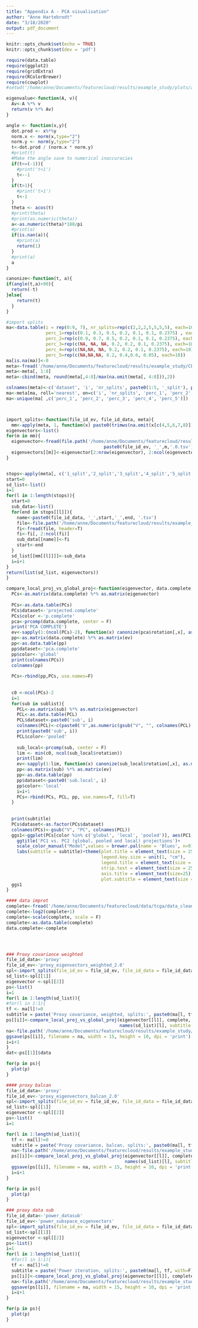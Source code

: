 ```yaml
---
title: "Appendix A - PCA visualisation"
author: "Anne Hartebrodt"
date: "3/18/2020"
output: pdf_document
---
```


```r
knitr::opts_chunk$set(echo = TRUE)
knitr::opts_chunk$set(dev = 'pdf')
```

```r
require(data.table)
require(ggplot2)
require(gridExtra)
require(RColorBrewer)
require(cowplot)
#setwd('/home/anne/Documents/featurecloud/results/example_study/plots/all.pdf')

eigenvalue<-function(A, v){
  Av<-A %*% v
  return(v %*% Av)
}

angle <- function(x,y){
  dot.prod <- x%*%y 
  norm.x <- norm(x,type="2")
  norm.y <- norm(y,type="2")
  t<-dot.prod / (norm.x * norm.y)
  #print(t)
  #Make the angle save to numerical inaccuracies
  if(t<=(-1)){
    #print('t<1')
    t<--1
  }
  if(t>1){
    #print('t>1')
    t<-1
  }
  theta <- acos(t)
  #print(theta)
  #print(as.numeric(theta))
  a<-as.numeric(theta)*180/pi
  #print(a)
  if(is.nan(a)){
    #print(a)
    return(1)
  }
  #print(a)
  a
}

canonize<-function(t, a){
if(angle(t,a)>90){
  return(-t)
}else{
    return(t)
  }
}

#import splits
ma<-data.table(i = rep(0:9, 7), nr_splits=rep(c(2,2,2,5,5,5,5), each=10),
               perc_1=rep(c(0.1, 0.3, 0.5, 0.2, 0.1, 0.1, 0.2375) , each=10),
               perc_2=rep(c(0.9, 0.7, 0.5, 0.2, 0.1, 0.1, 0.2375), each=10), 
               perc_3=rep(c(NA, NA, NA, 0.2, 0.2, 0.1, 0.2375), each=10),
               perc_4=rep(c(NA,NA, NA, 0.2, 0.2, 0.1, 0.2375), each=10),
               perc_5=rep(c(NA,NA,NA, 0.2, 0.4,0.6, 0.05), each=10))
ma[is.na(ma)]<-0
meta<-fread('/home/anne/Documents/featurecloud/results/example_study/CPTAC-2/0.5/meta_splits.tsv', fill = T)
meta<-meta[, 1:8]
meta<-cbind(meta, round(meta[,4:8]/max(na.omit(meta[, 4:8])),2))

colnames(meta)<-c('dataset', 'i', 'nr_splits', paste0(1:5, '_split'), paste0('perc_', 1:5))
ma<-meta[ma, roll='nearest', on=c('i', 'nr_splits', 'perc_1', 'perc_2', 'perc_3', 'perc_4', 'perc_5')]
ma<-unique(ma[ ,c('perc_1', 'perc_2', 'perc_3', 'perc_4', 'perc_5')])



import_splits<-function(file_id_ev, file_id_data, meta){
  mm<-apply(meta, 1, function(x) paste0(trimws(na.omit(x[c(4,5,6,7,8)])), collapse = '.0_'))
eigenvectors<-list()
for(m in mm){
  eigenvector<-fread(file.path('/home/anne/Documents/featurecloud/results/example_study/CPTAC-2/0.5',
                                     paste0(file_id_ev, '_',m,'.0.tsv')))
  eigenvectors[[m]]<-eigenvector[2:nrow(eigenvector), 2:ncol(eigenvector)]
}


stops<-apply(meta[, c('1_split','2_split','3_split','4_split','5_split')], 1, function(x) as.integer(x[!is.na(x)]))
start=0
sd_list<-list()
i=1
for(l in 1:length(stops)){
  start=0
  sub_data<-list()
  for(end in stops[[l]]){
    name<-paste0(file_id_data, '_',start,'_',end, '.tsv')
    file<-file.path('/home/anne/Documents/featurecloud/results/example_study/CPTAC-2/0.5/', name)
    fi<-fread(file, header=T)
    fi<-fi[, 2:ncol(fi)]
    sub_data[[name]]<-fi
    start<-end
  }
  sd_list[[mm[[l]]]]<-sub_data
  i=i+1
}
return(list(sd_list, eigenvectors))
}

compare_local_proj_vs_global_proj<-function(eigenvector, data.complete, clu, sublist, das, subtitle){
  PCs<-as.matrix(data.complete) %*% as.matrix(eigenvector)
  
  PCs<-as.data.table(PCs)
  PCs$dataset<-'projected.complete'
  PCs$color <-'p.complete'
  pca<-prcomp(data.complete, center = F)
  print('PCA COMPLETE')
  ev<-sapply(1:(ncol(PCs)-2), function(x) canonize(pca$rotation[,x], as.matrix(eigenvector)[,x]))
  pp<-as.matrix(data.complete) %*% as.matrix(ev)
  pp<-as.data.table(pp)
  pp$dataset<-'pca.complete'
  pp$color<-'global'
  print(colnames(PCs))
  colnames(pp)
  
  PCs<-rbind(pp,PCs, use.names=F)
  
  
  c0 <-ncol(PCs)-2
  i=1
  for(sub in sublist){
    PCL<-as.matrix(sub) %*% as.matrix(eigenvector)
    PCL<-as.data.table(PCL)
    PCL$dataset<-paste0('sub', i)
    colnames(PCL)<-c(paste0('V',as.numeric(gsub("V", "", colnames(PCL)[1:(ncol(PCL)-1)]))-1), 'dataset')
    print(paste0('sub', i))
    PCL$color<-'pooled'
    
    sub_local<-prcomp(sub, center = F)
    lim <- min(c0, ncol(sub_local$rotation))
    print(lim)
    ev<-sapply(1:lim, function(x) canonize(sub_local$rotation[,x], as.matrix(eigenvector)[,x]))
    pp<-as.matrix(sub) %*% as.matrix(ev)
    pp<-as.data.table(pp)
    pp$dataset<-paste0('sub.local', i)
    pp$color<-'local'
    i=i+1
    PCs<-rbind(PCs, PCL, pp, use.names=T, fill=T)
  }
  
 
  print(subtitle)
  PCs$dataset<-as.factor(PCs$dataset)
  colnames(PCs)<-gsub("V", "PC", colnames(PCL))
  ggs1<-ggplot(PCs[color %in% c('global', 'local', 'pooled')], aes(PC1,PC2,colour=as.factor(color)))+geom_point()+
    ggtitle('PC1 vs. PC2 (global, pooled and local) projections')+
    scale_color_manual("Model",values = brewer.pal(name = 'Blues', n=9)[c(9,6,4)])+
    labs(subtitle = subtitle)+theme(plot.title = element_text(size = 25, hjust = 0.5), 
                                    legend.key.size = unit(1, "cm"),
                                    legend.title = element_text(size = 20),
                                    strip.text = element_text(size = 25), axis.text = element_text(size=20),
                                    axis.title = element_text(size=25),
                                    plot.subtitle = element_text(size = 12, hjust = 0.5))
  ggs1
}

#### data improt
complete<-fread('/home/anne/Documents/featurecloud/data/tcga/data_clean/CPTAC-2/coding_only.tsv')
complete<-log2(complete+1)
complete<-scale(complete, scale = F)
complete<-as.data.table(complete)
data.complete<-complete




### Proxy covariance weighted
file_id_data<-'proxy'
file_id_ev<-'proxy_eigenvectors_weighted_2.0'
spl<-import_splits(file_id_ev = file_id_ev, file_id_data = file_id_data, meta)
sd_list<-spl[[1]]
eigenvector <-spl[[2]]
ps<-list()
i=1
for(l in 1:length(sd_list)){
#for(l in 1:1){
tf <- ma[l]!=0
subtitle = paste('Proxy covariance, weighted, splits:', paste0(ma[l, tf, with=F], collapse = ' '))
ps[[i]]<-compare_local_proj_vs_global_proj(eigenvector[[l]], complete, clu, sublist = sd_list[[l]], 
                                           names(sd_list)[l], subtitle = subtitle)
na<-file.path('/home/anne/Documents/featurecloud/results/example_study/','plots', paste0('proxy_weighted_',l,'.pdf'))
ggsave(ps[[i]], filename = na, width = 15, height = 10, dpi = 'print')
i=i+1
}
dat<-ps[[1]]$data
```
```r
for(p in ps){
  plot(p)
}
```

```r
#### proxy balcan
file_id_data<-'proxy'
file_id_ev<-'proxy_eigenvectors_balcan_2.0'
spl<-import_splits(file_id_ev = file_id_ev, file_id_data = file_id_data, meta)
sd_list<-spl[[1]]
eigenvector <-spl[[2]]
ps<-list()
i=1

for(l in 1:length(sd_list)){
  tf <- ma[l]!=0
  subtitle = paste('Proxy covariance, balcan, splits:', paste0(ma[l, tf, with=F], collapse = ' '))
  na<-file.path('/home/anne/Documents/featurecloud/results/example_study/','plots', paste0('proxy_balcan_',l,'.pdf'))
  ps[[i]]<-compare_local_proj_vs_global_proj(eigenvector[[l]], complete, clu, sublist = sd_list[[l]], 
                                             names(sd_list)[l], subtitle = subtitle)
  ggsave(ps[[i]], filename = na, width = 15, height = 10, dpi = 'print')
  i=i+1
}
```
```r
for(p in ps){
  plot(p)
}
```

```r
### proxy data sub
file_id_data<-'power_datasub'
file_id_ev<-'power_subspace_eigenvectors'
spl<-import_splits(file_id_ev = file_id_ev, file_id_data = file_id_data, meta)
sd_list<-spl[[1]]
eigenvector <-spl[[2]]
ps<-list()
i=1
for(l in 1:length(sd_list)){
  #for(l in 1:1){
  tf <- ma[l]!=0
  subtitle = paste('Power iteration, splits:', paste0(ma[l, tf, with=F], collapse = ' '))
  ps[[i]]<-compare_local_proj_vs_global_proj(eigenvector[[l]], complete, clu, sublist = sd_list[[l]], names(sd_list)[l], subtitle = subtitle)
  na<-file.path('/home/anne/Documents/featurecloud/results/example_study/','plots', paste0('subspace_iteration_',l,'.pdf'))
  ggsave(ps[[i]], filename = na, width = 15, height = 10, dpi = 'print')
  i=i+1
}
```
```r
for(p in ps){
  plot(p)
}
```


